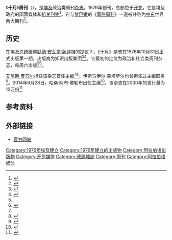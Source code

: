 {{他用|十月}}
{{Infobox magazine
| title = 十月
| image_file = 
| image_size = 
| image_caption =
| editor = 
| editor_title = 
| frequency = 周刊
| circulation = 
| category = 政治类杂志
| company =
| publisher = 知识出版集团
| founded = {{start date and age|1976}}
| firstdate = 
| finaldate =
| country = [[埃及|埃及]]
| language = [[阿拉伯语|阿拉伯语]]
| website = [http://octobermageg.com/ 官方网站]
| issn = 
| oclc = 
}}

《'''十月'''》'''周刊'''（{{lang-ar|مجلة اكتوبر}}），是[[埃及|埃及]]政治类周刊[[杂志|杂志]]，1976年创刊，总部位于[[开罗|开罗]]。它是埃及政府的国营媒体和[[机关报|机关刊物]]<ref>{{cite book|author=Mohamed El Bendary|title=The Egyptian Revolution: Between Hope and Despair: Mubarak to Morsi|url=https://books.google.com/books?id=faKf551DFxUC&pg=PA91|year=2013|publisher=Algora Publishing|isbn=978-0-87586-992-6|page=91}}</ref>。它与[[黎巴嫩|黎巴嫩]]的《[[事件周刊|事件周刊]]》一道被并称为[[中东|中东]]世界两大期刊<ref>{{cite web |title=埃及《十月》周刊 |url=http://news.sina.com.cn/c/2009-12-16/142719273170_3.shtml |publisher=新浪 |date=2019-12-16}}</ref>。

==历史==
在埃及总统[[穆罕默德·安瓦爾·薩達特|穆罕默德·安瓦爾·薩達特]]的提议下，《十月》杂志在1976年10月31日正式出版第一期，出版商为知识出版集团<ref name="El-Bendary2010">{{cite book|author=Mohamed El Bendary|title=The Egyptian Press and Coverage of Local and International Events|url=https://books.google.com/books?id=4_rYBkpqLRoC&pg=PA61|date=2010|publisher=Lexington Books|isbn=978-0-7391-4520-3|page=61|access-date=2020-10-04|archive-date=2020-01-26|archive-url=https://web.archive.org/web/20200126065759/https://books.google.com/books?id=4_rYBkpqLRoC&pg=PA61|dead-url=no}}</ref><ref name=men>{{cite web|title=Media Landscape|url=http://www.menassat.com/?q=en/media-landscape/media-landscape-4|work=Menassat|accessdate=2014-10-05|archive-date=2018-12-15|archive-url=https://web.archive.org/web/20181215121444/http://www.menassat.com/?q=en%2Fmedia-landscape%2Fmedia-landscape-4|dead-url=yes}}</ref>。它最初的定位为政治和社会类周刊杂志，每周六出版<ref name=El-Bendary2010/><ref>{{cite web|title=October Weekly Magazine|url=http://www.araboo.com/site/egypt-octobermag-87217|publisher=Araboo|accessdate=2014-10-04|archive-date=2017-08-13|archive-url=https://web.archive.org/web/20170813014352/http://www.araboo.com/site/egypt-octobermag-87217|dead-url=no}}</ref>。

[[艾尼斯·曼苏尔|艾尼斯·曼苏尔]]担任该杂志首任[[總編輯|主编]]<ref name=El-Bendary2010/><ref name="Quandt1988">{{cite book|author=William B. Quandt|title=The Middle East: Ten Years After Camp David|url=https://books.google.com/books?id=pYzO8zmNEmcC&pg=PA19|year=1988|publisher=Brookings Institution Press|isbn=0-8157-2052-1|page=19|access-date=2020-10-04|archive-date=2019-04-12|archive-url=https://web.archive.org/web/20190412143224/https://books.google.com/books?id=pYzO8zmNEmcC&pg=PA19|dead-url=no}}</ref>。伊斯马伊尔·蒙塔萨尔也曾担任过主编职务<ref>{{cite book|author=Mohamed El Bendary|title=The "ugly American" in the Arab Mind: Why Do Arabs Resent America?|url=https://books.google.com/books?id=Xckkismvr5UC&pg=PA27|year=2011|publisher=Potomac Books, Inc.|isbn=978-1-59797-673-2|page=27}}</ref>。2014年6月28日，哈桑·阿布·塔勒布出任主编<ref>{{cite web|title=Media Situation in Egypt: Thirteenth report for the period June and August 2014|url=http://asahnetwork.org/wp-content/uploads/2014/09/MM-13-En-2014-A1.pdf|work=Al Sawt Al Hurr|accessdate=2014-10-06|archive-date=2014-10-09|archive-url=https://web.archive.org/web/20141009211924/http://asahnetwork.org/wp-content/uploads/2014/09/MM-13-En-2014-A1.pdf|dead-url=no}}</ref>。该杂志在2000年的发行量为12万份<ref>{{cite web|author1=Sahar Hegazi|author2=Mona Khalifa|title=Increasing the Coverage of Reproductive Health Issues in Egyptian Press Project|url=http://www.popcouncil.org/uploads/pdfs/frontiers/FR_FinalReports/egyptmedia.pdf|work=FRONTIERS/Population Council|accessdate=2014-10-06|date=2000|archiveurl=https://web.archive.org/web/20141006201517/http://www.popcouncil.org/uploads/pdfs/frontiers/FR_FinalReports/egyptmedia.pdf|archivedate=2014-10-06|dead-url=yes}}</ref>

==参考资料==
{{Reflist|33em}}

==外部链接==
*[http://octobermageg.com/ 官方网站]{{Wayback|url=http://octobermageg.com/ |date=20201101035028 }}
{{DEFAULTSORT:October}}
[[Category:1976年埃及建立|Category:1976年埃及建立]]
[[Category:1976年建立的出版物|Category:1976年建立的出版物]]
[[Category:阿拉伯语出版物|Category:阿拉伯语出版物]]
[[Category:开罗媒体|Category:开罗媒体]]
[[Category:政論雜誌|Category:政論雜誌]]
[[Category:周刊|Category:周刊]]
[[Category:阿拉伯语媒体|Category:阿拉伯语媒体]]